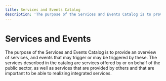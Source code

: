 ```yaml
---
title: Services and Events Catalog
description: 'The purpose of the Services and Events Catalog is to provide an overview of services, and events that may trigger or may be triggered by these.'
---
```


# Services and Events

<Ingress>
    The purpose of the Services and Events Catalog is to provide an overview of services, and events that may trigger or
    may be triggered by these. The services described in the catalog are services offered by or on behalf of the public
    sector, as well as services that are provided by others and that are important to be able to realizing integrated
    services.
</Ingress>

<CatalogPromo
    text='Would you like to search for services and events?'
    button='Find services and events →'
    link='/public-services-and-events'
/>
